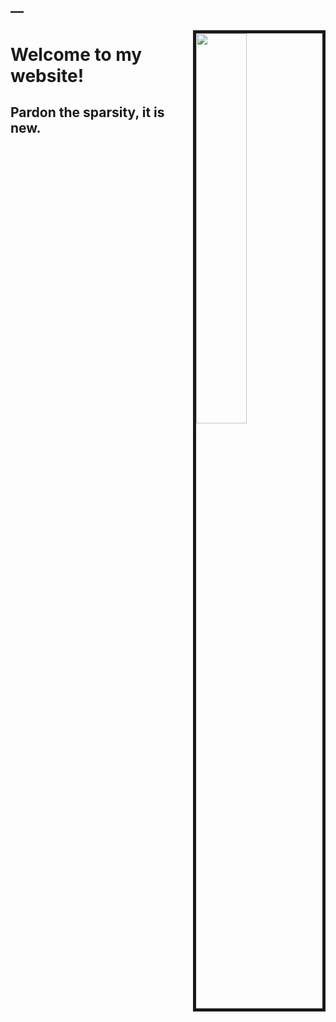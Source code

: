 ---
---

<img src="images/AndrewHFarkasArch.JPG" style="width:40%; border:5px solid; margin-left: 20px" align="right">

# Welcome to my website! 

## Pardon the sparsity, it is new.




